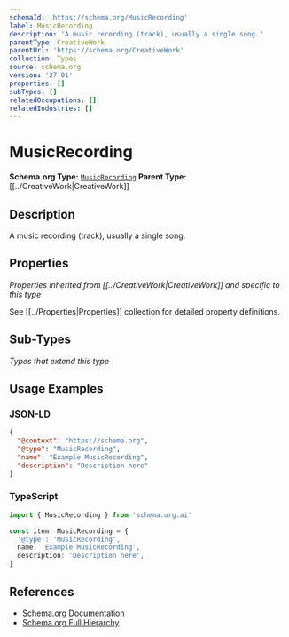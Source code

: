 ```yaml
---
schemaId: 'https://schema.org/MusicRecording'
label: MusicRecording
description: 'A music recording (track), usually a single song.'
parentType: CreativeWork
parentUrl: 'https://schema.org/CreativeWork'
collection: Types
source: schema.org
version: '27.01'
properties: []
subTypes: []
relatedOccupations: []
relatedIndustries: []
---
```

# MusicRecording

**Schema.org Type:** [`MusicRecording`](https://schema.org/MusicRecording)
**Parent Type:** [[../CreativeWork|CreativeWork]]

## Description

A music recording (track), usually a single song.

## Properties

*Properties inherited from [[../CreativeWork|CreativeWork]] and specific to this type*

See [[../Properties|Properties]] collection for detailed property definitions.

## Sub-Types

*Types that extend this type*

## Usage Examples

### JSON-LD

```json
{
  "@context": "https://schema.org",
  "@type": "MusicRecording",
  "name": "Example MusicRecording",
  "description": "Description here"
}
```

### TypeScript

```typescript
import { MusicRecording } from 'schema.org.ai'

const item: MusicRecording = {
  '@type': 'MusicRecording',
  name: 'Example MusicRecording',
  description: 'Description here',
}
```

## References

- [Schema.org Documentation](https://schema.org/MusicRecording)
- [Schema.org Full Hierarchy](https://schema.org/docs/full.html)
